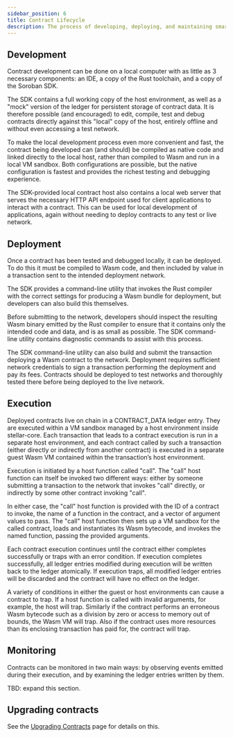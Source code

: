 ```yaml
---
sidebar_position: 6
title: Contract Lifecycle
description: The process of developing, deploying, and maintaining smart contracts.
---
```


<head>
  <title>The process of developing, deploying, and maintaining smart contracts.</title>
  <meta charSet="utf-8" />
  <meta
    property="og:title"
    content="The process of developing, deploying, and maintaining smart contracts."
  />
  <meta
    property="og:description"
    content="Learn about how smart contracts work from development to deployment to execution and then how to monitor and upgrade them."
  />
  <link
    rel="canonical"
    href="https://soroban.stellar.org/docs/fundamentals-and-concepts/contract-lifecycle"
  />
</head>

## Development

Contract development can be done on a local computer with as little as 3 necessary components: an IDE, a copy of the Rust toolchain, and a copy of the Soroban SDK.

The SDK contains a full working copy of the host environment, as well as a "mock" version of the ledger for persistent storage of contract data. It is therefore possible (and encouraged) to edit, compile, test and debug contracts directly against this "local" copy of the host, entirely offline and without even accessing a test network.

To make the local development process even more convenient and fast, the contract being developed can (and should) be compiled as native code and linked directly to the local host, rather than compiled to Wasm and run in a local VM sandbox. Both configurations are possible, but the native configuration is fastest and provides the richest testing and debugging experience.

The SDK-provided local contract host also contains a local web server that serves the necessary HTTP API endpoint used for client applications to interact with a contract. This can be used for local development of applications, again without needing to deploy contracts to any test or live network.

## Deployment

Once a contract has been tested and debugged locally, it can be deployed. To do this it must be compiled to Wasm code, and then included by value in a transaction sent to the intended deployment network.

The SDK provides a command-line utility that invokes the Rust compiler with the correct settings for producing a Wasm bundle for deployment, but developers can also build this themselves.

Before submitting to the network, developers should inspect the resulting Wasm binary emitted by the Rust compiler to ensure that it contains only the intended code and data, and is as small as possible. The SDK command-line utility contains diagnostic commands to assist with this process.

The SDK command-line utility can also build and submit the transaction deploying a Wasm contract to the network. Deployment requires sufficient network credentials to sign a transaction performing the deployment and pay its fees. Contracts should be deployed to test networks and thoroughly tested there before being deployed to the live network.

## Execution

Deployed contracts live on chain in a CONTRACT_DATA ledger entry. They are executed within a VM sandbox managed by a host environment inside stellar-core. Each transaction that leads to a contract execution is run in a separate host environment, and each contract called by such a transaction (either directly or indirectly from another contract) is executed in a separate guest Wasm VM contained within the transaction’s host environment.

Execution is initiated by a host function called "call". The "call" host function can itself be invoked two different ways: either by someone submitting a transaction to the network that invokes "call" directly, or indirectly by some other contract invoking "call".

In either case, the "call" host function is provided with the ID of a contract to invoke, the name of a function in the contract, and a vector of argument values to pass. The "call" host function then sets up a VM sandbox for the called contract, loads and instantiates its Wasm bytecode, and invokes the named function, passing the provided arguments.

Each contract execution continues until the contract either completes successfully or traps with an error condition. If execution completes successfully, all ledger entries modified during execution will be written back to the ledger atomically. If execution traps, all modified ledger entries will be discarded and the contract will have no effect on the ledger.

A variety of conditions in either the guest or host environments can cause a contract to trap. If a host function is called with invalid arguments, for example, the host will trap. Similarly if the contract performs an erroneous Wasm bytecode such as a division by zero or access to memory out of bounds, the Wasm VM will trap. Also if the contract uses more resources than its enclosing transaction has paid for, the contract will trap.

## Monitoring

Contracts can be monitored in two main ways: by observing events emitted during their execution, and by examining the ledger entries written by them.

TBD: expand this section.

## Upgrading contracts

See the [Upgrading Contracts](../basic-tutorials/upgrading-contracts.mdx) page for details on this.
